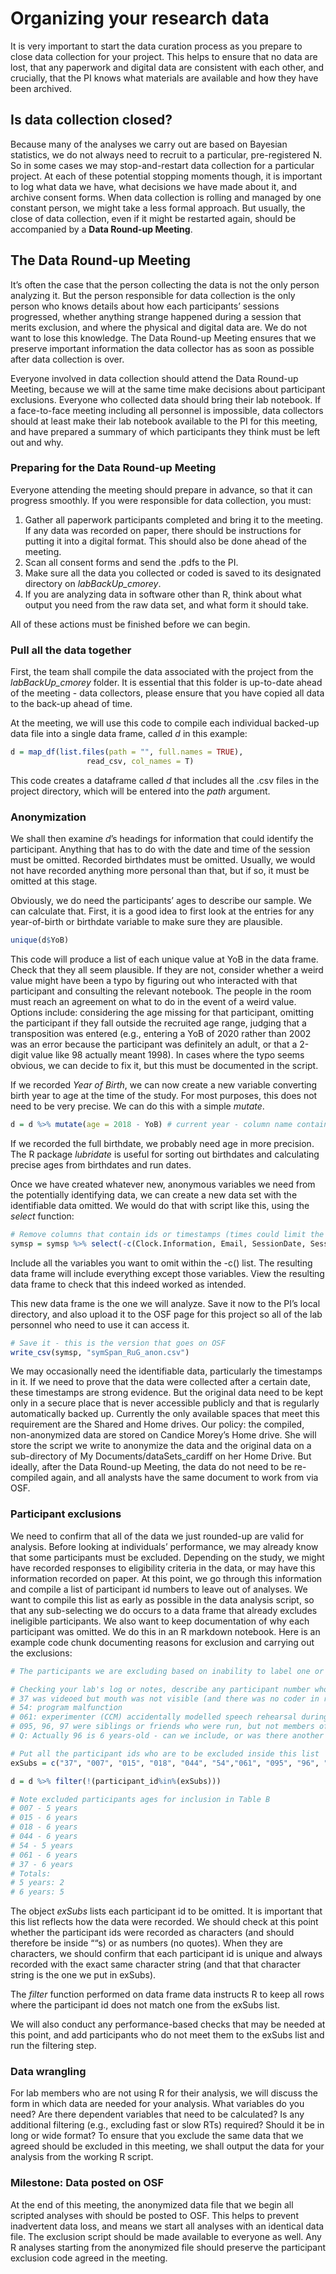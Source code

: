 
# Organizing your research data

It is very important to start the data curation process as you prepare to close data collection for your project. This helps to ensure that no data are lost, that any paperwork and digital data are consistent with each other, and crucially, that the PI knows what materials are available and how they have been archived.

## Is data collection closed?

Because many of the analyses we carry out are based on Bayesian statistics, we do not always need to recruit to a particular, pre-registered N. So in some cases we may stop-and-restart data collection for a particular project. At each of these potential stopping moments though, it is important to log what data we have, what decisions we have made about it, and archive consent forms. When data collection is rolling and managed by one constant person, we might take a less formal approach. But usually, the close of data collection, even if it might be restarted again, should be accompanied by a **Data Round-up Meeting**.

## The Data Round-up Meeting

It's often the case that the person collecting the data is not the only person analyzing it. But the person responsible for data collection is the only person who knows details about how each participants' sessions progressed, whether anything strange happened during a session that merits exclusion, and where the physical and digital data are. We do not want to lose this knowledge. The Data Round-up Meeting ensures that we preserve important information the data collector has as soon as possible after data collection is over.

Everyone involved in data collection should attend the Data Round-up Meeting, because we will at the same time make decisions about participant exclusions. Everyone who collected data should bring their lab notebook. If a face-to-face meeting including all personnel is impossible, data collectors should at least make their lab notebook available to the PI for this meeting, and have prepared a summary of which participants they think must be left out and why. 

### Preparing for the Data Round-up Meeting

Everyone attending the meeting should prepare in advance, so that it can progress smoothly. If you were responsible for data collection, you must:

1. Gather all paperwork participants completed and bring it to the meeting. If any data was recorded on paper, there should be instructions for putting it into a digital format. This should also be done ahead of the meeting.
2. Scan all consent forms and send the .pdfs to the PI.
3. Make sure all the data you collected or coded is saved to its designated directory on *labBackUp_cmorey*. 
4. If you are analyzing data in software other than R, think about what output you need from the raw data set, and what form it should take.

All of these actions must be finished before we can begin.

### Pull all the data together

First, the team shall compile the data associated with the project from the *labBackUp_cmorey* folder. It is essential that this folder is up-to-date ahead of the meeting - data collectors, please ensure that you have copied all data to the back-up ahead of time. 

At the meeting, we will use this code to compile each individual backed-up data file into a single data frame, called *d* in this example:

```r

d = map_df(list.files(path = "", full.names = TRUE), 
                 read_csv, col_names = T)

```

This code creates a dataframe called *d* that includes all the .csv files in the project directory, which will be entered into the *path* argument.

### Anonymization

We shall then examine *d*'s headings for information that could identify the participant. Anything that has to do with the date and time of the session must be omitted. Recorded birthdates must be omitted. Usually, we would not have recorded anything more personal than that, but if so, it must be omitted at this stage.

Obviously, we do need the participants' ages to describe our sample. We can calculate that. First, it is a good idea to first look at the entries for any year-of-birth or birthdate variable to make sure they are plausible.

```r

unique(d$YoB)

```

This code will produce a list of each unique value at YoB in the data frame. Check that they all seem plausible. If they are not, consider whether a weird value might have been a typo by figuring out who interacted with that participant and consulting the relevant notebook. The people in the room must reach an agreement on what to do in the event of a weird value. Options include: considering the age missing for that participant, omitting the participant if they fall outside the recruited age range, judging that a transposition was entered (e.g., entering a YoB of 2020 rather than 2002 was an error because the participant was definitely an adult, or that a 2-digit value like 98 actually meant 1998). In cases where the typo seems obvious, we can decide to fix it, but this must be documented in the script.

If we recorded *Year of Birth*, we can now create a new variable converting birth year to age at the time of the study. For most purposes, this does not need to be very precise. We can do this with a simple *mutate*.

```r

d = d %>% mutate(age = 2018 - YoB) # current year - column name containing the birth year

```

If we recorded the full birthdate, we probably need age in more precision. The R package *lubridate* is useful for sorting out birthdates and calculating precise ages from birthdates and run dates. 

Once we have created whatever new, anonymous variables we need from the potentially identifying data, we can create a new data set with the identifiable data omitted. We would do that with script like this, using the *select* function:

```r

# Remove columns that contain ids or timestamps (times could limit the pool to specific people given that the location of the test is known)
symsp = symsp %>% select(-c(Clock.Information, Email, SessionDate, SessionTime)) # The "-" negates the select, meaning that everything *except* the named columns remain.

```

Include all the variables you want to omit within the -c() list. The resulting data frame will include everything except those variables. View the resulting data frame to check that this indeed worked as intended.

This new data frame is the one we will analyze. Save it now to the PI's local directory, and also upload it to the OSF page for this project so all of the lab personnel who need to use it can access it. 

```r

# Save it - this is the version that goes on OSF
write_csv(symsp, "symSpan_RuG_anon.csv")

```

We may occasionally need the identifiable data, particularly the timestamps in it. If we need to prove that the data were collected after a certain date, these timestamps are strong evidence. But the original data need to be kept only in a secure place that is never accessible publicly and that is regularly automatically backed up. Currently the only available spaces that meet this requirement are the Shared and Home drives. Our policy: the compiled, non-anonymized data are stored on Candice Morey's Home drive. She will store the script we write to anonymize the data and the original data on a sub-directory of My Documents/dataSets_cardiff on her Home Drive. But ideally, after the Data Round-up Meeting, the data do not need to be re-compiled again, and all analysts have the same document to work from via OSF.


### Participant exclusions

We need to confirm that all of the data we just rounded-up are valid for analysis. Before looking at individuals' performance, we may already know that some participants must be excluded. Depending on the study, we might have recorded responses to eligibility criteria in the data, or may have this information recorded on paper. At this point, we go through this information and compile a list of participant id numbers to leave out of analyses. We want to compile this list as early as possible in the data analysis script, so that any sub-selecting we do occurs to a data frame that already excludes ineligible participants. We also want to keep documentation of why each participant was omitted. We do this in an R markdown notebook. Here is an example code chunk documenting reasons for exclusion and carrying out the exclusions:

```r

# The participants we are excluding based on inability to label one or more pictures: 007, 015, 018, 044

# Checking your lab's log or notes, describe any participant number who should be excluded based on those notes here.
# 37 was videoed but mouth was not visible (and there was no coder in real-time)
# 54: program malfunction
# 061: experimenter (CCM) accidentally modelled speech rehearsal during practice
# 095, 96, 97 were siblings or friends who were run, but not members of the intended age groups. These participants do not need to be counted as "excluded" for the exclusions in Table B, because they were not sampled according to our plan.
# Q: Actually 96 is 6 years-old - can we include, or was there another problem? A: There is ambiguity about 96's age. Value in lab js and log are different. Experimenter is sure that the offline recording of 96's age is the correct one.

# Put all the participant ids who are to be excluded inside this list
exSubs = c("37", "007", "015", "018", "044", "54","061", "095", "96", "97")

d = d %>% filter(!(participant_id%in%(exSubs)))

# Note excluded participants ages for inclusion in Table B
# 007 - 5 years
# 015 - 6 years
# 018 - 6 years
# 044 - 6 years
# 54 - 5 years
# 061 - 6 years
# 37 - 6 years
# Totals:
# 5 years: 2
# 6 years: 5


```

The object *exSubs* lists each participant id to be omitted. It is important that this list reflects how the data were recorded. We should check at this point whether the participant ids were recorded as characters (and should therefore be inside ""s) or as numbers (no quotes). When they are characters, we should confirm that each participant id is unique and always recorded with the exact same character string (and that that character string is the one we put in exSubs). 

The *filter* function performed on data frame data instructs R to keep all rows where the participant id does not match one from the exSubs list. 

We will also conduct any performance-based checks that may be needed at this point, and add participants who do not meet them to the exSubs list and run the filtering step.

### Data wrangling

For lab members who are not using R for their analysis, we will discuss the form in which data are needed for your analysis. What variables do you need? Are there dependent variables that need to be calculated? Is any additional filtering (e.g., excluding fast or slow RTs) required? Should it be in long or wide format? To ensure that you exclude the same data that we agreed should be excluded in this meeting, we shall output the data for your analysis from the working R script.

### Milestone: Data posted on OSF

At the end of this meeting, the anonymized data file that we begin all scripted analyses with should be posted to OSF. This helps to prevent inadvertent data loss, and means we start all analyses with an identical data file. The exclusion script should be made available to everyone as well. Any R analyses starting from the anonymized file should preserve the participant exclusion code agreed in the meeting.



